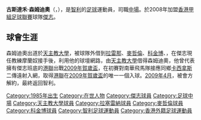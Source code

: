 {{blpunsourced|time=2019-06-02T00:55:41+00:00}}
{{Infobox Football biography
| playername = 森姆迪奧
| fullname = Gustavo Zamudio
| nickname = 
| image = 
| height = {{height|m=1.82}}
| weight = 
| dateofbirth = {{birth date and age|1985|4|11}}
| cityofbirth = [[比尼亞德爾馬|比尼亞德爾馬]]
| countryofbirth = [[智利|智利]]
| currentclub = [[天主教大學競技俱樂部|天主教大學]]
| clubnumber = 10
| position= [[中場|中場]]
| years = 2005<br>2005<br>2006<br>2007<br>2007<br>2008<br>2008-09<br>2009-
| clubs = [[天主教大學競技俱樂部|天主教大學B隊]]<br> [[拉塞雷納體育俱樂部|拉雷那]]<br> [[麥哲倫體育俱樂部|麥哲倫]]<br> [[天主教大學競技俱樂部|天主教大學]]<br> [[科金博尤尼多體育俱樂部|科金博]]<br> {{tsl|en|San Luis de Quillota|}}<br> [[傑志體育會|傑志]]<br> [[天主教大學競技俱樂部|天主教大學]]
| caps(goals)= 
| nationalyears = 
| nationalteam = 
| nationalcaps(goals) = 
| pcupdate = 2008年7月17日
| ntupdate = 2008年7月17日
}}

'''古斯達禾·森姆迪奧'''（'''{{lang|pl|Gustavo Zamudio}}'''，{{bd|1985年|4月11日|catIdx=Zamudio, Gustavo}}），是[[智利|智利]]的[[足球|足球]]運動員，司職[[中場|中場]]。於2008年加盟[[香港甲組足球聯賽|香港甲組足球聯賽]]球隊[[傑志體育會|傑志]]。

==球會生涯==
森姆迪奧出道於[[天主教大學競技俱樂部|天主教大學]]，被球隊外借到[[拉塞雷納體育俱樂部|拉雷那]]、[[麥哲倫體育俱樂部|麥哲倫]]、[[科金博尤尼多體育俱樂部|科金博]]、{{tsl|en|San Luis de Quillota|}}，在傑志現任教練摩蘭奴接手後，利用他的球壇網路，由[[天主教大學競技俱樂部|天主教大學]]借得森姆迪奧，他曾代表擁有傑志班底的[[香港聯賽選手隊|港聯]]出戰[[2009年賀歲盃足球賽|2009年賀歲盃]]，在初賽對南華飛馬隊接應同鄉[[卡西拿斯|卡西拿斯]]二傳遠射入網，取得[[香港聯賽選手隊|港聯]]在[[2009年賀歲盃足球賽|2009年賀歲盃]]的唯一一個入球。[[2009年4月|2009年4月]]，被會方解約，最終返回智利。

{{足球運動員小作品}}

{{DEFAULTSORT:Zamudio, Gustavo}}

[[Category:1985年出生|Category:1985年出生]]
[[Category:在世人物|Category:在世人物]]
[[Category:傑志球員|Category:傑志球員]]
[[Category:足球中場|Category:足球中場]]
[[Category:天主教大學球員|Category:天主教大學球員]]
[[Category:拉塞雷納球員|Category:拉塞雷納球員]]
[[Category:麥哲倫球員|Category:麥哲倫球員]]
[[Category:科金博球員|Category:科金博球員]]
[[Category:智利足球運動員|Category:智利足球運動員]]
[[Category:香港外籍足球運動員|Category:香港外籍足球運動員]]